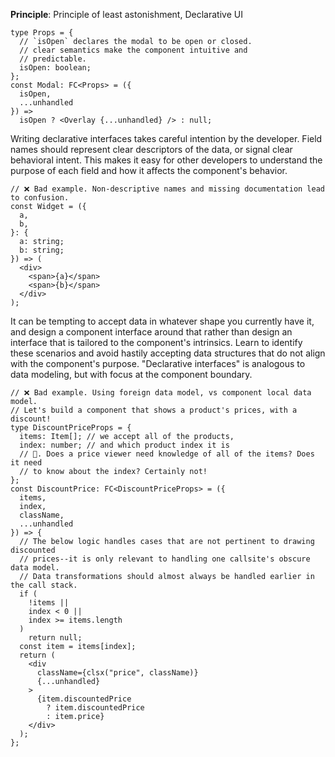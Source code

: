 **Principle**: Principle of least astonishment, Declarative UI

```tsx
type Props = {
  // `isOpen` declares the modal to be open or closed.
  // clear semantics make the component intuitive and
  // predictable.
  isOpen: boolean;
};
const Modal: FC<Props> = ({
  isOpen,
  ...unhandled
}) =>
  isOpen ? <Overlay {...unhandled} /> : null;
```

<Wisdom>
Writing declarative interfaces takes careful intention
by the developer. Field names should represent clear descriptors of the data,
or signal clear behavioral intent. This makes it easy for other developers to
understand the purpose of each field and how it affects the component's behavior.

```tsx
// ❌ Bad example. Non-descriptive names and missing documentation lead to confusion.
const Widget = ({
  a,
  b,
}: {
  a: string;
  b: string;
}) => (
  <div>
    <span>{a}</span>
    <span>{b}</span>
  </div>
);
```

It can be tempting to accept data in whatever shape you currently have it,
and design a component interface around that rather than design an interface
that is tailored to the component's intrinsics. Learn to identify these scenarios
and avoid hastily accepting data structures that do not align with the component's
purpose.
"Declarative interfaces" is analogous to data modeling, but with focus at the
component boundary.

```tsx
// ❌ Bad example. Using foreign data model, vs component local data model.
// Let's build a component that shows a product's prices, with a discount!
type DiscountPriceProps = {
  items: Item[]; // we accept all of the products,
  index: number; // and which product index it is
  // 🤔. Does a price viewer need knowledge of all of the items? Does it need
  // to know about the index? Certainly not!
};
const DiscountPrice: FC<DiscountPriceProps> = ({
  items,
  index,
  className,
  ...unhandled
}) => {
  // The below logic handles cases that are not pertinent to drawing discounted
  // prices--it is only relevant to handling one callsite's obscure data model.
  // Data transformations should almost always be handled earlier in the call stack.
  if (
    !items ||
    index < 0 ||
    index >= items.length
  )
    return null;
  const item = items[index];
  return (
    <div
      className={clsx("price", className)}
      {...unhandled}
    >
      {item.discountedPrice
        ? item.discountedPrice
        : item.price}
    </div>
  );
};
```

</Wisdom>

